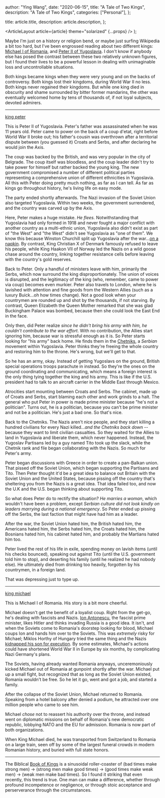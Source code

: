 
  author: "Ying Wang",
  date: "2020-06-15",
  title: "A Tale of Two Kings",
  description: "A Tale of Two Kings",
  categories: ["Personal"],
};

  title: article.title,
  description: article.description,
};

  <ArticleLayout article={article} theme="solarized" {...props} />
);

Maybe I'm just on a history or religion bend, or maybe just surfing Wikipedia a
bit too hard, but I've been engrossed reading about two different kings:
[Michael I of Romania](https://en.wikipedia.org/wiki/Michael_I_of_Romania), and
[Peter II of Yugoslavia](https://en.wikipedia.org/wiki/Peter_II_of_Yugoslavia).
I don't know if anybody else has posed the contrast between these two relatively
unknown figures, but I found their lives to be a powerful lesson in dealing with
unimaginable loss and uncontrollable situations.

Both kings became kings when they were very young and on the backs of
controversy. Both kings lost their kingdoms, during World War II no less. Both
kings never regained their kingdoms. But while one king died in obscurity and
shame surrounded by bitter former mandarins, the other was eventually welcomed
home by tens of thousands of, if not loyal subjects, devoted admirers.

---

[king peter](/img/posts/2020/06/15/two_kings_2.jpg)

This is Peter II of Yugoslavia. Peter's father was assassinated when he was 11
years old. Peter came to power on the back of a coup d'etat, right before World
War II broke out; his father's cousin was overthrown after a territorial dispute
between (you guessed it) Croats and Serbs, and after declaring he would join the
Axis.

The coup was backed by the British, and was very popular in the city of
Belgrade. The coup itself was bloodless, and the coup leader didn't try to take
power for himself but rather backed the young king. The new government
compromised a number of different political parties representing a comprehensive
union of different ethnicities in Yugoslavia. All this with Peter doing pretty
much nothing, as far as I can tell. As far as kings go throughout history, he's
living life on easy mode.

The party ended shortly afterwards. The Nazi invasion of the Soviet Union also
targeted Yugoslavia. Within two weeks, the government surrendered, and the
country was carved up by the Axis.

Here, Peter makes a huge mistake. _He flees._ Notwithstanding that Yugoslavia
had only formed in 1918 and never fought a major conflict with another country
as a multi-ethnic union, Yugoslavia also didn't exist as part of "the West" and
"the West" didn't see Yugoslavia as "one of them". We know this because Winston
Churchill split up Yugoslavia after the war...[on a
napkin](https://en.wikipedia.org/wiki/Percentages_agreement). By contrast, King
Christian X of Denmark famously refused to leave his people, while King Haakon
VII of Norway led the Nazis on a wild goose chase around the country, linking
together resistance cells before leaving with the country's gold reserves.

Back to Peter. Only a handful of ministers leave with him, primarily the Serbs,
which now surround the king disproportionately. The union of voices is
disrupted, and the legitimacy of the king (who, remember, came to power via
coup) becomes even murkier. Peter also travels to London, where he is lavished
with attention and fine goods from the Western Allies (such as a luxury
Buick...oh how times change). Not a good look when your countrymen are rounded
up and shot by the thousands, if not starving. By contrast, Queen Elizabeth the
Queen Mother remarked that she was glad Buckingham Palace was bombed, because
then she could look the East End in the face.

Only then, did Peter realize _since he didn't bring his army with him, he
couldn't contribute to the war effort_. With no contribution, the Allies start
ignoring him, because war is stressful enough as it is. So Peter starts looking
for "his army" back home. He finds them in the
[Chetniks](https://en.wikipedia.org/wiki/Chetniks), a _Serbian_ movement within
Yugoslavia. Peter thinks they're freeing the whole country and restoring him to
the throne. He's wrong, but we'll get to that.

So he has an army, okay. Instead of getting Yugoslavs on the ground, British
special operations troops parachute in instead. So they're the ones on the
ground coordinating and communicating, which means a foreign interest is the
only thing tying together the king and his army. This is like if the U.S.
president had to talk to an aircraft carrier in the Middle East through Mexico.

Atrocities start mounting between Croats and Serbs. The cabinet, made up of
Croats and Serbs, start blaming each other and work grinds to a halt. The
general who put Peter in power is made prime minister because "he's not a
politician". Turns out, he is a politician, because you can't be prime minister
and not be a politician. He's just a bad one. So that's nice.

Back to the Chetniks. The Nazis aren't nice people, and they start killing a
hundred civilians for every Nazi killed..._and the Chetniks back down_ --
because they want to limit civilian casualties. So they waited for the Allies to
land in Yugoslavia and liberate them, which never happened. Instead, the
Yugoslav Partisans led by a guy named Tito took up the slack, while the Chetnik
rank and file began collaborating with the Nazis. So much for Peter's army.

Peter began discussions with Greece in order to create a pan-Balkan union. That
pissed off the Soviet Union, which began supporting the Partisans and Tito. Then
Peter thought it'd be a great idea to balance out Britain with the Soviet Union
and the United States, because pissing off the country that's sheltering you
from the Nazis is a great idea. That idea failed too, and now the U.K and the
U.S. began thinking about supporting Tito.

So what does Peter do to rectify the situation? _He marries a woman_, which
wouldn't have been a problem, except _Serbian culture did not look kindly on
leaders marrying during a national emergency_. So Peter ended up pissing off the
Serbs, the last faction that might have had him as a leader.

After the war, the Soviet Union hated him, the British hated him, the Americans
hated him, the Serbs hated him, the Croats hated him, the Bosnians hated him,
his cabinet hated him, and probably the Martians hated him too.

Peter lived the rest of his life in exile, spending money on lavish items (until
his checks bounced), speaking out against Tito (until the U.S. government told
him to stop), and deserting his family (until he realized he had nobody else).
He ultimately died from drinking too heavily, forgotten by his countrymen, in a
foreign land.

That was depressing just to type up.

---

[king michael](/img/posts/2020/06/15/two_kings_1.jpg)

This is Michael I of Romania. His story is a bit more cheerful.

Michael doesn't get the benefit of a loyalist coup. Right from the get-go, he's
dealing with fascists and Nazis. [Ion
Antonescu](https://en.wikipedia.org/wiki/Ion_Antonescu), the fascist prime
minister, likes Hitler and thinks invading Russia is a good idea. It isn't, and
when the Soviets come to Romania's doorstep looking for blood, Michael coups
Ion and hands him over to the Soviets. This was _extremely_ risky for Michael;
Miklos Horthy of Hungary tried the same thing and the Nazis [kidnapped his son
for execution](https://en.wikipedia.org/wiki/Mikl%C3%B3s_Horthy). By some
estimates, Michael's actions could have shortened World War II in Europe by six
months, by complicating Nazi Germany's plans.

The Soviets, having already wanted Romania anyways, unceremoniously kicked
Michael out of Romania at gunpoint shortly after the war. Michael put up a small
fight, but recognized that as long as the Soviet Union existed, Romania wouldn't
be free. So he let it go, went and got a job, and started a family.

After the collapse of the Soviet Union, Michael returned to Romania. Speaking
from a hotel balcony after denied a podium, he attracted over one million people
who came to see him.

Michael _chose_ not to reassert his authority over the throne, and instead went
on diplomatic missions on behalf of Romania's new democratic republic, lobbying
NATO and the EU for admission. Romania is now part of both organizations.

When King Michael died, he was transported from Switzerland to Romania on a
large train, seen off by some of the largest funeral crowds in modern Romanian
history, and buried with full state honors.

---

The Biblical [Book of Kings](https://en.wikipedia.org/wiki/Books_of_Kings) is a
sinusoidal roller-coaster of (bad times make strong men) -> (strong men make
good times) -> (good times make weak men) -> (weak men make bad times). So I
found it striking that even recently, this trend is true. One man can make a
difference, whether through profound incompetence or negligence, or through
stoic acceptance and perserverance through the circumstances.
